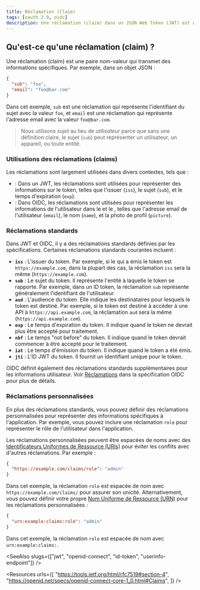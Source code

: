 ```yaml
---
title: Réclamation (Claim)
tags: [oauth 2.0, oidc]
description: Une réclamation (claim) dans un JSON Web Token (JWT) est une paire nom-valeur qui transmet des informations spécifiques. Dans un contexte plus large, une réclamation peut être toute paire nom-valeur qui représente des informations.
---
```


## Qu'est-ce qu'une réclamation (claim) ?

Une réclamation (claim) est une paire nom-valeur qui transmet des informations spécifiques. Par exemple, dans un objet JSON :

```json
{
  "sub": "foo",
  "email": "foo@bar.com"
}
```

Dans cet exemple, `sub` est une réclamation qui représente l'identifiant du sujet avec la valeur `foo`, et `email` est une réclamation qui représente l'adresse email avec la valeur `foo@bar.com`.

> Nous utilisons *sujet* au lieu de *utilisateur* parce que sans une définition claire, le sujet (`sub`) peut représenter un utilisateur, un appareil, ou toute entité.

### Utilisations des réclamations (claims)

Les réclamations sont largement utilisées dans divers contextes, tels que :

- <Ref slug="jwt" /> : Dans un JWT, les réclamations sont utilisées pour représenter des informations sur le token, telles que l'issuer (`iss`), le sujet (`sub`), et le temps d'expiration (`exp`).
- <Ref slug="openid-connect" /> : Dans OIDC, les réclamations sont utilisées pour représenter les informations de l'utilisateur dans le <Ref slug="id-token" /> et le <Ref slug="userinfo-endpoint" />, telles que l'adresse email de l'utilisateur (`email`), le nom (`name`), et la photo de profil (`picture`).

### Réclamations standards

Dans JWT et OIDC, il y a des réclamations standards définies par les spécifications. Certaines réclamations standards courantes incluent :

- **`iss`** : L'issuer du token. Par exemple, si le <Ref slug="authorization-server" /> qui a émis le token est `https://example.com`, dans la plupart des cas, la réclamation `iss` sera la même (`https://example.com`).
- **`sub`** : Le sujet du token. Il représente l'entité à laquelle le token se rapporte. Par exemple, dans un ID token, la réclamation `sub` représente généralement l'identifiant de l'utilisateur.
- **`aud`** : L'audience du token. Elle indique les destinataires pour lesquels le token est destiné. Par exemple, si le token est destiné à accéder à une API à `https://api.example.com`, la réclamation `aud` sera la même (`https://api.example.com`).
- **`exp`** : Le temps d'expiration du token. Il indique quand le token ne devrait plus être accepté pour traitement.
- **`nbf`** : Le temps "not before" du token. Il indique quand le token devrait commencer à être accepté pour le traitement.
- **`iat`** : Le temps d'émission du token. Il indique quand le token a été émis.
- **`jti`** : L'ID JWT du token. Il fournit un identifiant unique pour le token.

OIDC définit également des réclamations standards supplémentaires pour les informations utilisateur. Voir [Réclamations](https://openid.net/specs/openid-connect-core-1_0.html#Claims) dans la spécification OIDC pour plus de détails.

### Réclamations personnalisées

En plus des réclamations standards, vous pouvez définir des réclamations personnalisées pour représenter des informations spécifiques à l'application. Par exemple, vous pouvez inclure une réclamation `role` pour représenter le rôle de l'utilisateur dans l'application.

Les réclamations personnalisées peuvent être espacées de noms avec des [Identificateurs Uniformes de Ressource (URIs)](https://blog.logto.io/unveiling-uri-url-and-urn) pour éviter les conflits avec d'autres réclamations. Par exemple :

```json
{
  "https://example.com/claims/role": "admin"
}
```

Dans cet exemple, la réclamation `role` est espacée de nom avec `https://example.com/claims/` pour assurer son unicité. Alternativement, vous pouvez définir votre propre [Nom Uniforme de Ressource (URN)](https://blog.logto.io/unveiling-uri-url-and-urn) pour les réclamations personnalisées :

```json
{
  "urn:example:claims:role": "admin"
}
```

Dans cet exemple, la réclamation `role` est espacée de nom avec `urn:example:claims:`.

<SeeAlso slugs={["jwt", "openid-connect", "id-token", "userinfo-endpoint"]} />

<Resources
  urls={[
    "https://tools.ietf.org/html/rfc7519#section-4",
    "https://openid.net/specs/openid-connect-core-1_0.html#Claims",
  ]}
/>